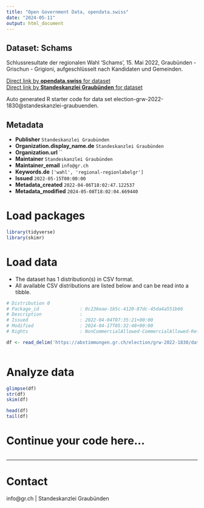 ```yaml
---
title: "Open Government Data, opendata.swiss"
date: "2024-05-11"
output: html_document
---
```


## Dataset: Schams

Schlussresultate der regionalen Wahl 'Schams', 15. Mai 2022, Graubünden - Grischun - Grigioni, aufgeschlüsselt nach Kandidaten und Gemeinden.

[Direct link by **opendata.swiss** for dataset](https://opendata.swiss/de/dataset/schams)<br>
[Direct link by **Standeskanzlei Graubünden** for dataset](https://abstimmungen.gr.ch/election/grw-2022-1830/data)

Auto generated R starter code for data set election-grw-2022-1830@standeskanzlei-graubuenden.

## Metadata

- **Publisher** `Standeskanzlei Graubünden`
- **Organization.display_name.de** `Standeskanzlei Graubünden`
- **Organization.url** ``
- **Maintainer** `Standeskanzlei Graubünden`
- **Maintainer_email** `info@gr.ch`
- **Keywords.de** `['wahl', 'regional-regionlabelgr']`
- **Issued** `2022-05-15T00:00:00`
- **Metadata_created** `2022-04-06T18:02:47.122537`
- **Metadata_modified** `2024-05-08T18:02:04.669440`


# Load packages

```r

library(tidyverse)
library(skimr)

```

# Load data

-   The dataset has 1 distribution(s) in CSV format.
-   All available CSV distributions are listed below and can be read into a tibble.

```r

# Distribution 0
# Package_id               : 0c236eae-1b5c-4120-87dc-45da4a551b66
# Description              : 
# Issued                   : 2022-04-04T07:35:21+00:00
# Modified                 : 2024-04-17T05:32:48+00:00
# Rights                   : NonCommercialAllowed-CommercialAllowed-ReferenceRequired

df <- read_delim('https://abstimmungen.gr.ch/election/grw-2022-1830/data-csv')



```

# Analyze data

```r

glimpse(df)
str(df)
skim(df)

head(df)
tail(df)

```

# Continue your code here...

```r

```

------------------------------------------------------------------------

# Contact

info@gr.ch | Standeskanzlei Graubünden
